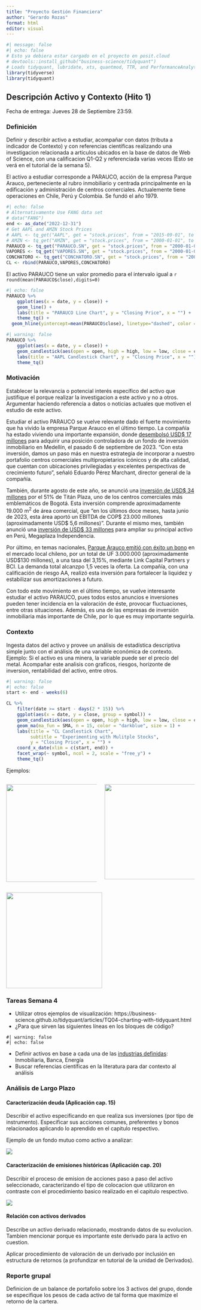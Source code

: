 ```yaml
---
title: "Proyecto Gestión Financiera"
author: "Gerardo Rozas"
format: html
editor: visual
---
```


```r
#| message: false
#| echo: false
# Esto ya debiera estar cargado en el proyecto en posit.cloud
# devtools::install_github("business-science/tidyquant")
# Loads tidyquant, lubridate, xts, quantmod, TTR, and PerformanceAnalytics
library(tidyverse)
library(tidyquant)  
```

## Descripción Activo y Contexto (Hito 1)

Fecha de entrega: Jueves 28 de Septiembre 23:59.

### Definición

Definir y describir activo a estudiar, acompañar con datos (tributa a indicador de Contexto) y con referencias científicas realizando una investigacion relacionada a articulos ubicados en la base de datos de Web of Science, con una calificacion Q1-Q2 y referenciada varias veces (Esto se verá en el tutorial de la semana 5).

El activo a estudiar corresponde a PARAUCO, acción de la empresa Parque Arauco, perteneciente al rubro inmobiliario y centrada principalmente en la edificación y administración de centros comerciales. Actualemente tiene operaciones en Chile, Perú y Colombia. Se fundó el año 1979.

```r
#| echo: false
# Alternativamente Use FANG data set
# data("FANG") 
end <- as_date("2022-12-31")
# Get AAPL and AMZN Stock Prices
# AAPL <- tq_get("AAPL", get = "stock.prices", from = "2015-09-01", to = end)
# AMZN <- tq_get("AMZN", get = "stock.prices", from = "2000-01-01", to = end)
PARAUCO <- tq_get("PARAUCO.SN", get = "stock.prices", from = "2000-01-01", to = end)
VAPORES <- tq_get("VAPORES.SN", get = "stock.prices", from = "2000-01-01", to = end)
CONCHATORO <- tq_get("CONCHATORO.SN", get = "stock.prices", from = "2000-01-01", to = end)
CL <- rbind(PARAUCO,VAPORES,CONCHATORO)
```

El activo PARAUCO tiene un valor promedio para el intervalo igual a `r round(mean(PARAUCO$close),digits=0)`

```r
#| echo: false
PARAUCO %>%
    ggplot(aes(x = date, y = close)) +
    geom_line() +
    labs(title = "PARAUCO Line Chart", y = "Closing Price", x = "") + 
    theme_tq() +
  geom_hline(yintercept=mean(PARAUCO$close), linetype="dashed", color = "red")
```

```r
#| warning: false
PARAUCO %>%
    ggplot(aes(x = date, y = close)) +
    geom_candlestick(aes(open = open, high = high, low = low, close = close)) +
    labs(title = "AAPL Candlestick Chart", y = "Closing Price", x = "") +
    theme_tq()
```

### Motivación

Establecer la relevancia o potencial interés específico del activo que justifique el porque realizar la investigacion a este activo y no a otros. Argumentar haciendo referencia a datos o noticias actuales que motiven el estudio de este activo.

Estudiar el activo PARAUCO se vuelve relevante dado el fuerte movimiento que ha vivido la empresa Parque Arauco en el último tiempo. La compañía ha estado viviendo una importante expansión, donde [desembolsó USD\$ 17 millones](https://finance.yahoo.com/news/parque-arauco-acquires-controlling-stake-123000596.html) para adquirir una posición controladora de un fondo de inversión inmobiliario en Medellín, el pasado 6 de septiembre de 2023. "Con esta inversión, damos un paso más en nuestra estrategia de incorporar a nuestro portafolio centros comerciales multipropietarios icónicos y de alta calidad, que cuentan con ubicaciones privilegiadas y excelentes perspectivas de crecimiento futuro", señaló Eduardo Pérez Marchant, director general de la compañía.

También, durante agosto de este año, se anunció una [inversión de USD\$ 34 millones](https://finance.yahoo.com/news/parque-arauco-acquires-stake-tit-124000112.html) por el 51% de Titán Plaza, uno de los centros comerciales más emblemáticos de Bogotá. Esta inversión comprende aproximadamente 19.000 m^2^ de área comercial, que "en los últimos doce meses, hasta junio de 2023, esta área aportó un EBITDA de COP\$ 23.000 millones (aproximadamente USD\$ 5,6 millones)". Durante el mismo mes, también anunció una [inversión de USD\$ 33 millones](https://finance.yahoo.com/news/parque-arauco-announces-usd-33-212600795.html) para ampliar su principal activo en Perú, Megaplaza Independencia.

Por último, en temas nacionales, [Parque Arauco emitió con éxito un bono](https://finance.yahoo.com/news/parque-arauco-successfully-issues-bond-164700487.html) en el mercado local chileno, por un total de UF 3.000.000 (aproximadamente USD\$130 millones), a una tasa del 3,15%, mediante Link Capital Partners y BCI. La demanda total alcanzpo 1,5 veces la oferta. La compañía, con una calificación de riesgo AA, realizó esta inversión para fortalecer la liquidez y estabilizar sus amortizaciones a futuro.

Con todo este movimiento en el último tiempo, se vuelve interesante estudiar el activo PARAUCO, pues todos estos anuncios e inversiones pueden tener incidencia en la valoración de éste, provocar fluctuaciones, entre otras situaciones. Además, es una de las empresas de inversión inmobiliaria más importante de Chile, por lo que es muy importante seguirla.

### Contexto

Ingesta datos del activo y provee un análisis de estadística descriptiva simple junto con el análisis de una variable económica de contexto. Ejemplo: Si el activo es una minera, la variable puede ser el precio del metal. Acompañar este analisis con graficos, riesgos, horizonte de inversion, rentabilidad del activo, entre otros.

```r
#| warning: false
#| echo: false
start <- end - weeks(6)

CL %>%
    filter(date >= start - days(2 * 15)) %>%
    ggplot(aes(x = date, y = close, group = symbol)) +
    geom_candlestick(aes(open = open, high = high, low = low, close = close)) +
    geom_ma(ma_fun = SMA, n = 15, color = "darkblue", size = 1) +
    labs(title = "CL Candlestick Chart", 
         subtitle = "Experimenting with Mulitple Stocks",
         y = "Closing Price", x = "") + 
    coord_x_date(xlim = c(start, end)) +
    facet_wrap(~ symbol, ncol = 2, scale = "free_y") +
    theme_tq()
```

Ejemplos:

::: columns
::: {.column width="50%"}
![](photos/Captura%20de%20pantalla%202023-08-22%20102815.png){fig-align="left" width="261"}
:::

::: {.column width="50%"}
![](photos/Captura%20de%20pantalla%202023-08-22%20103005.png){fig-align="right" width="254"}
:::
:::

![](photos/Captura%20de%20pantalla%202023-08-22%20103037.png){fig-align="left" width="256"}

### Tareas Semana 4

-   Utilizar otros ejemplos de visualización: https://business-science.github.io/tidyquant/articles/TQ04-charting-with-tidyquant.html
-   ¿Para que sirven las siguientes líneas en los bloques de código?

```         
#| warning: false
#| echo: false
```

-   Definir activos en base a cada una de las [industrias definidas](https://uandes.instructure.com/courses/28266/pages/proyecto-del-curso): Inmobiliaria, Banca, Energía
-   Buscar referencias científicas en la literatura para dar contexto al análisis

### Análisis de Largo Plazo

#### Caracterización deuda (Aplicación cap. 15)

Describir el activo especificando en que realiza sus inversiones (por tipo de instrumento). Especificar sus acciones comunes, preferentes y bonos relacionados aplicando lo aprendido en el capitulo respectivo.

Ejemplo de un fondo mutuo como activo a analizar:

![](photos/Captura%20de%20pantalla%202023-08-22%20112340.png){fig-align="center"}

#### Caracterización de emisiones históricas (Aplicación cap. 20)

Describir el proceso de emision de acciones paso a paso del activo seleccionado, caracterizando el tipo de colocacion que utilizaron en contraste con el procedimiento basico realizado en el capitulo respectivo.

![](photos/Captura%20de%20pantalla%202023-08-22%20111527.png){fig-align="center"}

#### Relación con activos derivados

Describe un activo derivado relacionado, mostrando datos de su evolucion. Tambien mencionar porque es importante este derivado para la activo en cuestion.

Aplicar procedimiento de valoración de un derivado por inclusión en estructura de retornos (a profundizar en tutorial de la unidad de Derivados).

### Reporte grupal

Definicion de un balance de portafolio sobre los 3 activos del grupo, donde se especifique los pesos de cada activo de tal forma que maximize el retorno de la cartera.
